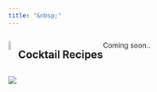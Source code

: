 ```yaml
---
title: "&nbsp;"
---
```



:::: {style="display: flex;"}

::: {}
![](./images/learys-bar-logo.jpeg){width=50%}

:::

::: {}


## Cocktail Recipes  

Coming soon..
:::

::::

![](./images/decanters.jpeg)
